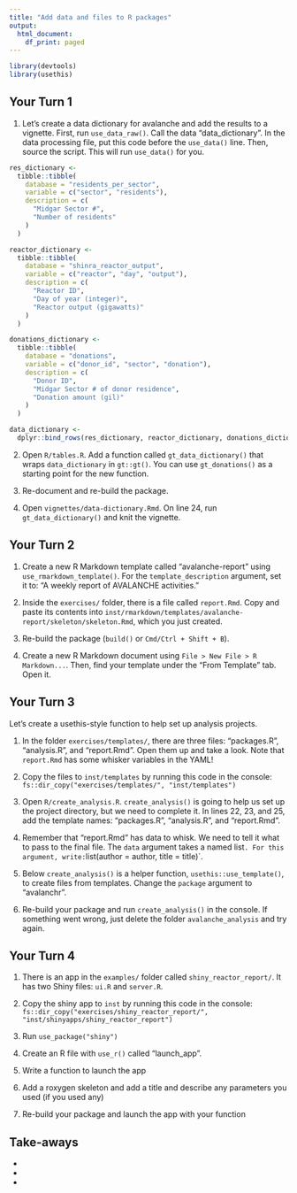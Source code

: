 ```yaml
---
title: "Add data and files to R packages"
output:
  html_document:
    df_print: paged
---
```


```r
library(devtools)
library(usethis)
```

## Your Turn 1

1. Let's create a data dictionary for avalanche and add the results to a vignette. First, run `use_data_raw()`. Call the data "data_dictionary". In the data processing file, put this code before the `use_data()` line. Then, source the script. This will run `use_data()` for you.

```r
res_dictionary <- 
  tibble::tibble(
    database = "residents_per_sector",
    variable = c("sector", "residents"),
    description = c(
      "Midgar Sector #",
      "Number of residents"
    )
  )

reactor_dictionary <- 
  tibble::tibble(
    database = "shinra_reactor_output", 
    variable = c("reactor", "day", "output"),
    description = c(
      "Reactor ID",
      "Day of year (integer)",
      "Reactor output (gigawatts)"
    )
  )

donations_dictionary <- 
  tibble::tibble(
    database = "donations",
    variable = c("donor_id", "sector", "donation"),
    description = c(
      "Donor ID",
      "Midgar Sector # of donor residence",
      "Donation amount (gil)"
    )
  )

data_dictionary <- 
  dplyr::bind_rows(res_dictionary, reactor_dictionary, donations_dictionary)
```

2. Open `R/tables.R`. Add a function called `gt_data_dictionary()` that wraps `data_dictionary` in `gt::gt()`. You can use `gt_donations()` as a starting point for the new function.

3. Re-document and re-build the package.

4. Open `vignettes/data-dictionary.Rmd`. On line 24, run `gt_data_dictionary()` and knit the vignette.

## Your Turn 2

1. Create a new R Markdown template called "avalanche-report" using `use_rmarkdown_template()`. For the `template_description` argument, set it to: "A weekly report of AVALANCHE activities." 

2. Inside the `exercises/` folder, there is a file called `report.Rmd`. Copy and paste its contents into `inst/rmarkdown/templates/avalanche-report/skeleton/skeleton.Rmd`, which you just created.

3. Re-build the package (`build()` or `Cmd/Ctrl + Shift + B`).

4. Create a new R Markdown document using `File > New File > R Markdown...`. Then, find your template under the "From Template" tab. Open it.

## Your Turn 3

Let's create a usethis-style function to help set up analysis projects.

1. In the folder `exercises/templates/`, there are three files: "packages.R", "analysis.R", and "report.Rmd". Open them up and take a look. Note that `report.Rmd` has some whisker variables in the YAML!

2. Copy the files to `inst/templates` by running this code in the console: `fs::dir_copy("exercises/templates/", "inst/templates")`

3. Open `R/create_analysis.R`. `create_analysis()` is going to help us set up the project directory, but we need to complete it. In lines 22, 23, and 25, add the template names: "packages.R", "analysis.R", and "report.Rmd".

4. Remember that "report.Rmd" has data to whisk. We need to tell it what to pass to the final file. The `data` argument takes a named list`. For this argument, write: `list(author = author, title = title)`.

5. Below `create_analysis()` is a helper function, `usethis::use_template()`, to create files from templates. Change the `package` argument to "avalanchr".

6. Re-build your package and run `create_analysis()` in the console. If something went wrong, just delete the folder `avalanche_analysis` and try again.


## Your Turn 4

1. There is an app in the `examples/` folder called `shiny_reactor_report/`. It has two Shiny files: `ui.R` and `server.R`.

2. Copy the shiny app to `inst` by running this code in the console: `fs::dir_copy("exercises/shiny_reactor_report/", "inst/shinyapps/shiny_reactor_report")`

2. Run `use_package("shiny")`

4. Create an R file with `use_r()` called "launch_app".

5. Write a function to launch the app

6. Add a roxygen skeleton and add a title and describe any parameters you used (if you used any)

7. Re-build your package and launch the app with your function

## Take-aways

* 
* 
* 
